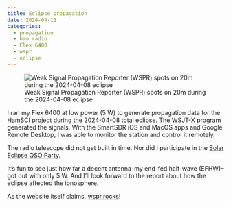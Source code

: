 ```yaml
---
title: Eclipse propagation
date: 2024-04-11
categories:
  - propagation
  - ham radio
  - Flex 6400
  - wspr
  - eclipse
---
```


![Weak Signal Propagation Reporter (WSPR) spots on 20m during the 2024-04-08 eclipse](w3tm-2024-04-08-20m.png)

I ran my Flex 6400 at low power (5 W) to generate propagation data for the [HamSCI](https://hamsci.org) project during the 2024-04-08 total eclipse.
The WSJT-X program generated the signals.
With the SmartSDR iOS and MacOS apps and Google Remote Desktop, I was able to monitor the station and control it remotely.

The radio telescope did not get built in time.
Nor did I participate in the [Solar Eclipse QSO Party](https://hamsci.org/seqp-rules).

It's fun to see just how far a decent antenna--my end-fed half-wave (EFHW)--got out with only 5 W.
And I'll look forward to the report about how the eclipse affected the ionosphere.

As the website itself claims, [wspr.rocks](http://wspr.rocks)!